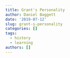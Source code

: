 ```yaml
---
title: Grant's Personality
author: Daniel Baggett
date: '2019-07-12'
slug: grant-s-personality
categories: []
tags:
  - history
  - learning
authors: []
---
```

